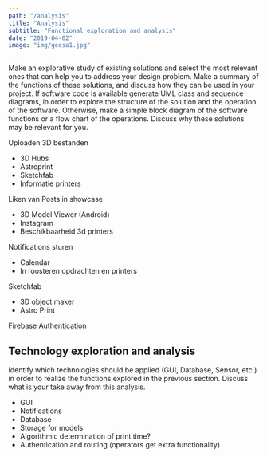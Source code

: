 ```yaml
---
path: "/analysis"
title: "Analysis"
subtitle: "Functional exploration and analysis"
date: "2019-04-02"
image: "img/geesa1.jpg"
---
```


Make an explorative study of existing solutions and select the most relevant ones that can help you to address your design problem. Make a summary of the functions of these solutions, and discuss how they can be used in your project. If software code is available generate UML class and sequence diagrams, in order to explore the structure of the solution and the operation of the software. Otherwise, make a simple block diagram of the software functions or a flow chart of the operations. Discuss why these solutions may be relevant for you.

Uploaden 3D bestanden

- 3D Hubs
- Astroprint
- Sketchfab
- Informatie printers

Liken van Posts in showcase

- 3D Model Viewer (Android)
- Instagram
- Beschikbaarheid 3d printers

Notifications sturen

- Calendar
- In roosteren opdrachten en printers

Sketchfab

- 3D object maker
- Astro Print

[Firebase Authentication](https://firebase.google.com/docs/auth/)

## Technology exploration and analysis

Identify which technologies should be applied (GUI, Database, Sensor, etc.) in order to realize the functions explored in the previous section. Discuss what is your take away from this analysis.

- GUI
- Notifications
- Database
- Storage for models
- Algorithmic determination of print time?
- Authentication and routing (operators get extra functionality)
